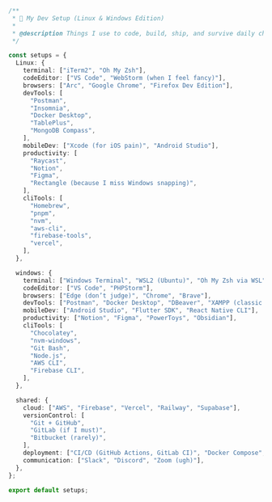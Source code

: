 ```ts
/**
 * 🧰 My Dev Setup (Linux & Windows Edition)
 *
 * @description Things I use to code, build, ship, and survive daily chaos.
 */

const setups = {
  Linux: {
    terminal: ["iTerm2", "Oh My Zsh"],
    codeEditor: ["VS Code", "WebStorm (when I feel fancy)"],
    browsers: ["Arc", "Google Chrome", "Firefox Dev Edition"],
    devTools: [
      "Postman",
      "Insomnia",
      "Docker Desktop",
      "TablePlus",
      "MongoDB Compass",
    ],
    mobileDev: ["Xcode (for iOS pain)", "Android Studio"],
    productivity: [
      "Raycast",
      "Notion",
      "Figma",
      "Rectangle (because I miss Windows snapping)",
    ],
    cliTools: [
      "Homebrew",
      "pnpm",
      "nvm",
      "aws-cli",
      "firebase-tools",
      "vercel",
    ],
  },

  windows: {
    terminal: ["Windows Terminal", "WSL2 (Ubuntu)", "Oh My Zsh via WSL"],
    codeEditor: ["VS Code", "PHPStorm"],
    browsers: ["Edge (don’t judge)", "Chrome", "Brave"],
    devTools: ["Postman", "Docker Desktop", "DBeaver", "XAMPP (classic!)"],
    mobileDev: ["Android Studio", "Flutter SDK", "React Native CLI"],
    productivity: ["Notion", "Figma", "PowerToys", "Obsidian"],
    cliTools: [
      "Chocolatey",
      "nvm-windows",
      "Git Bash",
      "Node.js",
      "AWS CLI",
      "Firebase CLI",
    ],
  },

  shared: {
    cloud: ["AWS", "Firebase", "Vercel", "Railway", "Supabase"],
    versionControl: [
      "Git + GitHub",
      "GitLab (if I must)",
      "Bitbucket (rarely)",
    ],
    deployment: ["CI/CD (GitHub Actions, GitLab CI)", "Docker Compose", "PM2"],
    communication: ["Slack", "Discord", "Zoom (ugh)"],
  },
};

export default setups;
```
